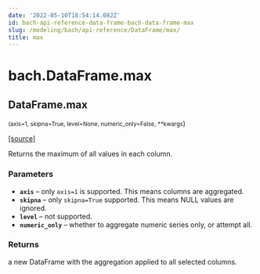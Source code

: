 ```yaml
---
date: '2022-05-10T18:54:14.082Z'
id: bach-api-reference-data-frame-bach-data-frame-max
slug: /modeling/bach/api-reference/DataFrame/max/
title: max
---
```


# bach.DataFrame.max

<div className="method">

## <span className="additional-name">DataFrame.</span><span className="name">max</span>

<small className="parameter-list">(<span className="parameter" id="axis">axis=1</span>, <span className="parameter" id="skipna">skipna=True</span>, <span className="parameter" id="level">level=None</span>, <span className="parameter" id="numeric_only">numeric_only=False</span>, <span className="parameter" id="**">\*\*kwargs</span></small>)


&#8203;<span className="view-source">[[source]](https://github.com/objectiv/objectiv-analytics/blob/main/bach/bach/dataframe.py)</span>

<div className="content">

Returns the maximum of all values in each column.


### Parameters

* **`axis`** – only `axis=1` is supported. This means columns are aggregated.
* **`skipna`** – only `skipna=True` supported. This means NULL values are ignored.
* **`level`** – not supported.
* **`numeric_only`** – whether to aggregate numeric series only, or attempt all.



### Returns

a new DataFrame with the aggregation applied to all selected columns.



</div>


</div>
